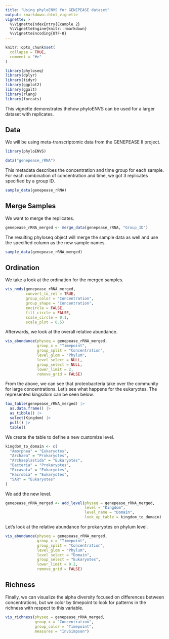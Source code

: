 ```yaml
---
title: "Using phyloENVS for GENEPEASE dataset"
output: rmarkdown::html_vignette
vignette: >
  %\VignetteIndexEntry{Example 2}
  %\VignetteEngine{knitr::rmarkdown}
  %\VignetteEncoding{UTF-8}
---
```


```r
knitr::opts_chunk$set(
  collapse = TRUE,
  comment = "#>"
)

library(phyloseq)
library(dplyr)
library(tidyr)
library(ggplot2)
library(ggalt)
library(rlang)
library(forcats)
```

This vignette demonstrates thehow phyloENVS can be used for a larger dataset with replicates. 

## Data

We will be using meta-transcriptomic data from the GENEPEASE II project. 

```r
library(phyloENVS)

data("genepease_rRNA")
```

This metadata describes the concentration and time group for each sample. For each combination of concentration and time, we got 3 replicates specified by a group ID.

```r
sample_data(genepease_rRNA)
```

## Merge Samples

We want to merge the replicates.

```r
genepease_rRNA_merged <- merge_data(genepease_rRNA, "Group_ID")
```

The resulting phyloseq object will merge the sample data as well and use the specified column as the new sample names.

```r
sample_data(genepease_rRNA_merged)
```

## Ordination

We take a look at the ordination for the merged samples.

```r
vis_nmds(genepease_rRNA_merged,
         convert_to_rel = TRUE,
         group_color = "Concentration",
         group_shape = "Concentration",
         encircle = FALSE,
         fill_circle = FALSE,
         scale_circle = 0.1,
         scale_plot = 0.5)
```

Afterwards, we look at the overall relative abundance.

```r
vis_abundance(physeq = genepease_rRNA_merged,
              group_x = "Timepoint",
              group_split = "Concentration",
              level_glom = "Phylum",
              level_select = NULL,
              group_select = NULL,
              lower_limit = 2,
              remove_grid = FALSE)
```

From the above, we can see that proteobacteria take over the community for large concentrations. Let's see what happens for the eukaryotes. The represented kingsdom can be seen below.

```r
tax_table(genepease_rRNA_merged) |>
  as.data.frame() |>
  as_tibble() |>
  select(Kingdom) |>
  pull() |>
  table()
```

We create the table to define a new customize level.

```r
kingdom_to_domain <- c(
  "Amorphea" = "Eukaryotes",
  "Archaea" = "Prokaryotes",
  "Archaeplastida" = "Eukaryotes",
  "Bacteria" = "Prokaryotes",
  "Excavata" = "Eukaryotes",
  "Hacrobia" = "Eukaryotes",
  "SAR" = "Eukaryotes"
)
```

We add the new level.

```r
genepease_rRNA_merged <- add_level(physeq = genepease_rRNA_merged, 
                                   level = "Kingdom",
                                   level_name = "Domain",
                                   look_up_table = kingdom_to_domain)
```

Let's look at the relative abundance for prokaryotes on phylum level.

```r
vis_abundance(physeq = genepease_rRNA_merged,
              group_x = "Timepoint",
              group_split = "Concentration",
              level_glom = "Phylum",
              level_select = "Domain",
              group_select = "Eukaryotes",
              lower_limit = 0.2,
              remove_grid = FALSE)
```

## Richness

Finally, we can visualize the alpha diversity focused on differences between concentrations, but we color by timepoint to look for patterns in the richness with respect to this variable. 

```r
vis_richness(physeq = genepease_rRNA_merged, 
             group_x = "Concentration", 
             group_color = "Timepoint",
             measures = "InvSimpson")
```






